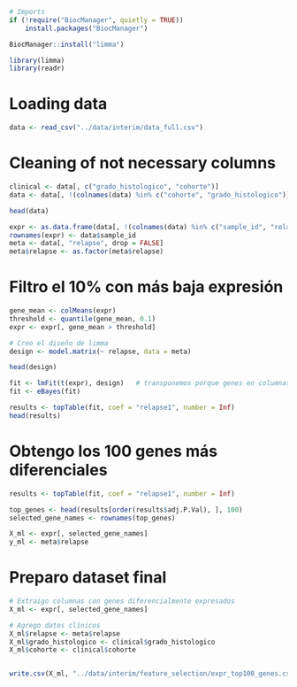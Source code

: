 
```r
# Imports
if (!require("BiocManager", quietly = TRUE))
    install.packages("BiocManager")

BiocManager::install("limma")

library(limma)
library(readr)
```
# Loading data

```r
data <- read_csv("../data/interim/data_full.csv")
```
# Cleaning of not necessary columns

```r
clinical <- data[, c("grado_histologico", "cohorte")]
data <- data[, !(colnames(data) %in% c("cohorte", "grado_histologico"))]
```


```r
head(data)
```

```r
expr <- as.data.frame(data[, !(colnames(data) %in% c("sample_id", "relapse"))])
rownames(expr) <- data$sample_id
meta <- data[, "relapse", drop = FALSE]
meta$relapse <- as.factor(meta$relapse)
```

# Filtro el 10% con más baja expresión
```r
gene_mean <- colMeans(expr)
threshold <- quantile(gene_mean, 0.1)
expr <- expr[, gene_mean > threshold]
```


```r
# Creo el diseño de limma
design <- model.matrix(~ relapse, data = meta)
```

```r
head(design)
```

```r
fit <- lmFit(t(expr), design)   # transponemos porque genes en columnas
fit <- eBayes(fit)
```

```r
results <- topTable(fit, coef = "relapse1", number = Inf)
head(results)
```

# Obtengo los 100 genes más diferenciales

```r
results <- topTable(fit, coef = "relapse1", number = Inf)

top_genes <- head(results[order(results$adj.P.Val), ], 100)
selected_gene_names <- rownames(top_genes)

```


```r
X_ml <- expr[, selected_gene_names]
y_ml <- meta$relapse
```

# Preparo dataset final

```r
# Extraigo columnas con genes diferencialmente expresados
X_ml <- expr[, selected_gene_names]

# Agrego datos clínicos
X_ml$relapse <- meta$relapse
X_ml$grado_histologico <- clinical$grado_histologico
X_ml$cohorte <- clinical$cohorte


write.csv(X_ml, "../data/interim/feature_selection/expr_top100_genes.csv", row.names = TRUE)
```

